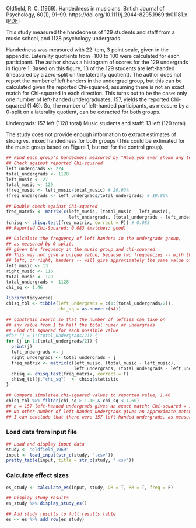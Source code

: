 Oldfield, R. C. (1969). Handedness in musicians. British Journal of Psychology, 60(1), 91–99. https://doi.org/10.1111/j.2044-8295.1969.tb01181.x
[[PDF](https://drive.google.com/file/d/1WYF2-mixSIL5KvPN_RALgYPX9sVQ8M5E/view?usp=sharing)]

This study measured the handedness of 129 students and staff from a music school, and 1128 psychology undergrads.

Handedness was measured with 22 item, 3 point scale, given in the appendix. Laterality quotients from -100 to 100 were calculated for each participant. The author shows a histogram of scores for the 129 undergrads in figure 1. Based on this figure, 13 of the 129 students are left-handed (measured by a zero-split on the laterality quotient). The author does not report the number of left handers in the undergrad group, but this can be calculated given the reported Chi-squared, assuming there is not an exact match for Chi-squared in each direction. This turns out to be the case: only one number of left-handed undergraduates, 157, yields the reported Chi-squared (1.46). So, the number of left-handed participants, as measure by a 0-split on a laterality quotient, can be extracted for both groups.

Undergrads: 157 left (1128 total)
Music students and staff: 13 left (129 total)

The study does not provide enough information to extract estimates of strong vs. mixed handedness for both groups (This could be extimated for the music group based on Figure 1, but not for the control group).


```r
## Find each group's handedness measured by "Have you ever shown any tendency to left-handedness?"
## Check against reported Chi-squared
left_undergrads <- 224
total_undergrads <- 1128
left_music <- 27
total_music <- 129
(freq_music <- left_music/total_music) # 20.93%
(freq_undergrads <- left_undergrads/total_undergrads) # 19.86%

## Double check against Chi-squared
freq_matrix <- matrix(c(left_music, (total_music - left_music),
                        left_undergrads, (total_undergrads - left_undergrads)), nrow = 2, ncol = 2)
(chisq <- chisq.test(freq_matrix, correct = F)) # 0.083
## Reported Chi-Squared: 0.083 (matches; good)
```

```r
## Calculate the frequency of left handers in the undergrads group,
## as measured by 0-split,
## given the frequency in the music group and chi-squared.
## This may not give a unique value, because two frequencies -- with the difference favoring
## left, or right, handers -- will give approximately the same value of chi-squared.
left_music <- 13
right_music <- 116
total_music <- 129
total_undergrads <- 1128
chi_sq <- 1.46

library(tidyverse)
chisq_tbl <- tibble(left_undergrads = c(1:(total_undergrads/2)),
                    chi_sq = as.numeric(NA))

## constrain search so that the number of lefties can take on
## any value from 1 to half the total numer of undergrads
## Find chi squared for each possible value
#for (j = 1:(total_undergrads/2)) {
for (j in 1:(total_undergrads/2)) {
  print(j)
  left_undergrads <- j
  right_undergrads <- total_undergrads - j
  freq_matrix <- matrix(c(left_music, (total_music - left_music),
                          left_undergrads, (total_undergrads - left_undergrads)), nrow = 2, ncol = 2)
  chisq <- chisq.test(freq_matrix, correct = F)
  chisq_tbl[j,"chi_sq"]  <- chisq$statistic
}

## Compare simulated chi-squared values to reported value, 1.46
chisq_tbl %>% filter(chi_sq > 1.10 & chi_sq < 1.60)
## n = 157 left-handed undergrads gives an exact match: Chi-squared = 1.46
## No other number of left-handed undergrads gives an approximate match.
## I can conclude that there were 157 left-handed undergrads, as measured by 0-split.
```

### Load data from input file
```r
## Load and display input data
study <- "oldfield_1969"
input <- load_input(str_c(study, ".csv"))
pretty_table(input, title = str_c(study, ".csv"))
```

### Calculate effect sizes
```r
es_study <- calculate_es(input, study, OR = T, RR = T, freq = F)
```
```r
## Display study results
es_study %>% display_study_es()

## Add study results to full results table
es <- es %>% add_row(es_study)
```

